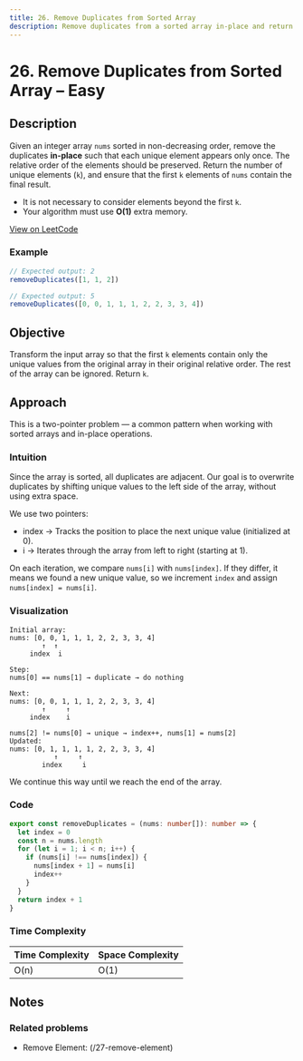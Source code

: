 ```yaml
---
title: 26. Remove Duplicates from Sorted Array
description: Remove duplicates from a sorted array in-place and return the count of unique elements.
---
```


# 26. Remove Duplicates from Sorted Array – Easy

## Description

Given an integer array `nums` sorted in non-decreasing order, remove the duplicates **in-place** such that each unique element appears only once. The relative order of the elements should be preserved. Return the number of unique elements (`k`), and ensure that the first `k` elements of `nums` contain the final result.

- It is not necessary to consider elements beyond the first `k`.
- Your algorithm must use **O(1)** extra memory.

[View on LeetCode](https://leetcode.com/problems/remove-duplicates-from-sorted-array/)

### Example

```ts
// Expected output: 2
removeDuplicates([1, 1, 2])

// Expected output: 5
removeDuplicates([0, 0, 1, 1, 1, 2, 2, 3, 3, 4])
```

## Objective

Transform the input array so that the first `k` elements contain only the unique values from the original array in their original relative order. The rest of the array can be ignored. Return `k`.

## Approach

This is a two-pointer problem — a common pattern when working with sorted arrays and in-place operations.

### Intuition

Since the array is sorted, all duplicates are adjacent. Our goal is to overwrite duplicates by shifting unique values to the left side of the array, without using extra space.

We use two pointers:

- index → Tracks the position to place the next unique value (initialized at 0).
- i → Iterates through the array from left to right (starting at 1).

On each iteration, we compare `nums[i]` with `nums[index]`. If they differ, it means we found a new unique value, so we increment `index` and assign `nums[index] = nums[i]`.

### Visualization

```
Initial array:
nums: [0, 0, 1, 1, 1, 2, 2, 3, 3, 4]
        ↑  ↑
     index  i

Step:
nums[0] == nums[1] → duplicate → do nothing

Next:
nums: [0, 0, 1, 1, 1, 2, 2, 3, 3, 4]
        ↑     ↑
     index    i

nums[2] != nums[0] → unique → index++, nums[1] = nums[2]
Updated:
nums: [0, 1, 1, 1, 1, 2, 2, 3, 3, 4]
           ↑     ↑
        index     i
```

We continue this way until we reach the end of the array.

### Code

```ts title="26. Remove duplicates from sorted array"
export const removeDuplicates = (nums: number[]): number => {
  let index = 0
  const n = nums.length
  for (let i = 1; i < n; i++) {
    if (nums[i] !== nums[index]) {
      nums[index + 1] = nums[i]
      index++
    }
  }
  return index + 1
}
```

### Time Complexity

| Time Complexity | Space Complexity |
| --------------- | ---------------- |
| O(n)            | O(1)             |

## Notes

### Related problems

- Remove Element: (/27-remove-element)
